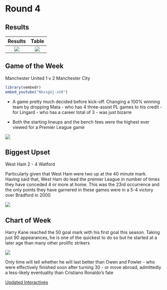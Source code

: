 # Round 4 {-}

## Results {-}


Results             | Table
:-------------------------:|:-------------------------:
![](images/wk4Res.png)  |  ![](images/wk4Table.png)



## Game of the Week {-}

Manchester United 1 v 2 Manchester City


```r


library(vembedr)
embed_youtube("NkxsgUj-xV8")
```

* A game pretty much decided before kick-off. Changing a 100% winning team by dropping Mata - who has 4 three-assist PL games to his credit - for Lingard - who has a career total of 3 - was just bizarre    

* Both the starting lineups and the bench fees were the highest ever viewed for a Premier League game

<img align="center" src="images/wk4b.png">



## Biggest Upset {-}

West Ham 2 - 4 Watford

Particularly given that West Ham were two up at the 40 minute mark.     
Having said that, West Ham do lead the premier League in number of times they have conceded 4 or more at home. This was the 23rd occurrence and the only points they have garnered in these games were in a 5-4 victory over Bradford in 2000 

<img align="center" src="images/wk4c.png">



## Chart of Week {-}

Harry Kane reached the 50 goal mark with his first goal this season. Taking just 90 appearances, he is one of the quickest to do so but he started at a later age than many other prolific strikers

<img align="center" src="images/wk4d.png">

Only time will tell whether he will last better than Owen and Fowler - who were effectively finished soon after turning 30 - 
or move abroad, admittedly a less-likely eventuality than Cristiano Ronaldo's fate


[Updated Interactives](https://mytinyshinys.shinyapps.io/plannualupdate/#r4)